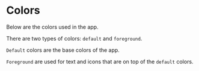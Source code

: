 
<Meta title="Concepts/Colors" />

# Colors
Below are the colors used in the app.

There are two types of colors: `default` and `foreground`.

`Default` colors are the base colors of the app.

`Foreground` are used for text and icons that are on top of the `default` colors.

<ColorSwatchTable />
